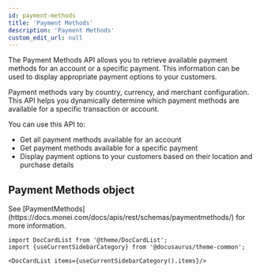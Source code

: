 ```yaml
---
id: payment-methods
title: 'Payment Methods'
description: 'Payment Methods'
custom_edit_url: null
---
```


<p>
  The Payment Methods API allows you to retrieve available payment methods for an account or a
  specific payment. This information can be used to display appropriate payment options to your
  customers.
</p>
<p>
  Payment methods vary by country, currency, and merchant configuration. This API helps you
  dynamically determine which payment methods are available for a specific transaction or account.
</p>
<p>You can use this API to:</p>
<ul>
  <li>Get all payment methods available for an account</li>
  <li>Get payment methods available for a specific payment</li>
  <li>Display payment options to your customers based on their location and purchase details</li>
</ul>
<h2>Payment Methods object</h2>
See [PaymentMethods](https://docs.monei.com/docs/apis/rest/schemas/paymentmethods/) for more
information.

```mdx-code-block
import DocCardList from '@theme/DocCardList';
import {useCurrentSidebarCategory} from '@docusaurus/theme-common';

<DocCardList items={useCurrentSidebarCategory().items}/>
```
